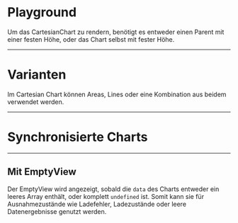 # Playground

Um das CartesianChart zu rendern, benötigt es entweder einen Parent mit einer
festen Höhe, oder das Chart selbst mit fester Höhe.

<LiveCodeEditor editorCollapsed />

---

# Varianten

Im Cartesian Chart können Areas, Lines oder eine Kombination aus beidem
verwendet werden.

<LiveCodeEditor example="types" editorCollapsed />

---

# Synchronisierte Charts

<LiveCodeEditor example="synced" editorCollapsed />

---

## Mit EmptyView

Der EmptyView wird angezeigt, sobald die `data` des Charts entweder ein leeres
Array enthält, oder komplett `undefined` ist. Somit kann sie für
Ausnahmezustände wie Ladefehler, Ladezustände oder leere Datenergebnisse genutzt
werden.

<LiveCodeEditor example="emptyView" editorCollapsed />
